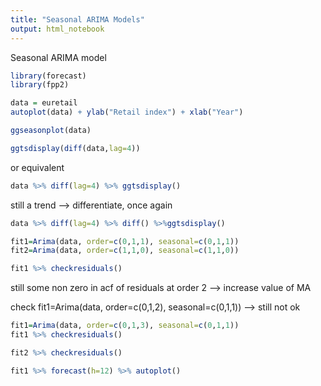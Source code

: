 ```yaml
---
title: "Seasonal ARIMA Models"
output: html_notebook
---
```


Seasonal ARIMA model

```r
library(forecast)
library(fpp2)
```



```r
data = euretail
autoplot(data) + ylab("Retail index") + xlab("Year")
```

```r
ggseasonplot(data)
```

```r
ggtsdisplay(diff(data,lag=4))
```

or equivalent
```r
data %>% diff(lag=4) %>% ggtsdisplay()
```

still a trend --> differentiate, once again

```r
data %>% diff(lag=4) %>% diff() %>%ggtsdisplay()
```

```r
fit1=Arima(data, order=c(0,1,1), seasonal=c(0,1,1))
fit2=Arima(data, order=c(1,1,0), seasonal=c(1,1,0))
```

```r
fit1 %>% checkresiduals()
```
still some non zero in acf of residuals at order 2
--> increase value of MA

check 
fit1=Arima(data, order=c(0,1,2), seasonal=c(0,1,1))
--> still not ok

```r
fit1=Arima(data, order=c(0,1,3), seasonal=c(0,1,1))
fit1 %>% checkresiduals()
```


```r
fit2 %>% checkresiduals()
```

```r
fit1 %>% forecast(h=12) %>% autoplot()
```

